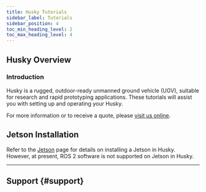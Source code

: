 ```yaml
---
title: Husky Tutorials
sidebar_label: Tutorials
sidebar_position: 4
toc_min_heading_level: 2
toc_max_heading_level: 4
---
```



<ComponentIntroductionHusky />

## Husky Overview

### Introduction

Husky is a rugged, outdoor-ready unmanned ground vehicle (UGV), suitable for research and rapid prototyping applications.
These tutorials will assist you with setting up and operating your Husky.

For more information or to receive a quote, please [visit us online](http://clearpathrobotics.com/husky).

<ComponentTutorialLinks />

## Jetson Installation

Refer to the [Jetson](../../accessories/computers/jetson/jetson_hardware/jetson_hardware.mdx) page for details on installing a Jetson in Husky.
However, at present, ROS 2 software is not supported on Jetson in Husky.

---

## Support {#support}

<Support />
